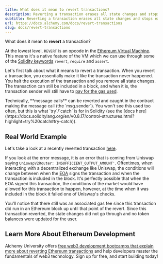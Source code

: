 ```yaml
---
title: What does it mean to revert transactions?
description: Reverting a transaction erases all state changes and stops execution, but the sender still pays for gas and it can be included in a block.
subtitle: Reverting a transaction erases all state changes and stops execution, but the sender still pays for gas and it can be included in a block.
url: https://docs.alchemy.com/docs/revert-transactions
slug: docs/revert-transactions
---
```


What does it mean to **revert** a transaction?

At the lowest level, `REVERT` is an opcode in the [Ethereum Virtual Machine](/docs/what-is-ethereum). This means it's a native feature of the VM which we can use through some of the [Solidity keywords](/docs/how-does-solidity-work) `revert`, `require` and `assert`.

Let's first talk about what it means to revert a transaction. When you revert a transaction, you essentially make it like the transaction never happened. You halt the execution of the transaction and you remove all state changes. The transaction can still be included in a block, and when it is, the transaction sender will still have to [pay for the gas used](/docs/ethereum-gas).

<Info>
  Technically, **message calls** can be reverted and caught in the contract making the message call (the `msg.sender`). You won't see this used too often, but this is what `try`/`catch` is for in Solidity (see the [docs here](https://docs.soliditylang.org/en/v0.8.17/control-structures.html?highlight=try%20catch#try-catch)).
</Info>

## Real World Example

Let's take a look at a recently reverted transaction [here](https://etherscan.io/tx/0x6def53bf56c2eb9dc08c6b87eeaadf90c46c0f4a57aab5ce9ca1481e7ff690d5).

If you look at the error message, it is an error that is coming from Uniswap saying `UniswapV2Router: INSUFFICIENT_OUTPUT_AMOUNT'`. Oftentimes, when interacting with a decentralized exchange like Uniswap, the conditions will change between when the [EOA](/docs/ethereum-accounts) signs the transaction and when the transaction is included in the block. It's perfectly possible that when the EOA signed this transaction, the conditions of the market would have allowed for this transaction to happen, however, at the time when it was included in the block it failed one of Uniswap's checks.

You'll notice that there still was an associated gas fee since this transaction did run in an Ethereum block up until that point of the revert. Since this transaction reverted, the state changes did not go through and no token balances were updated for the user.

## Learn More About Ethereum Development

Alchemy University offers [free web3 development bootcamps that explain more about reverting Ethereum transactions](https://university.alchemy.com/ethereum) and help developers master the fundamentals of web3 technology. Sign up for free, and start building today!

